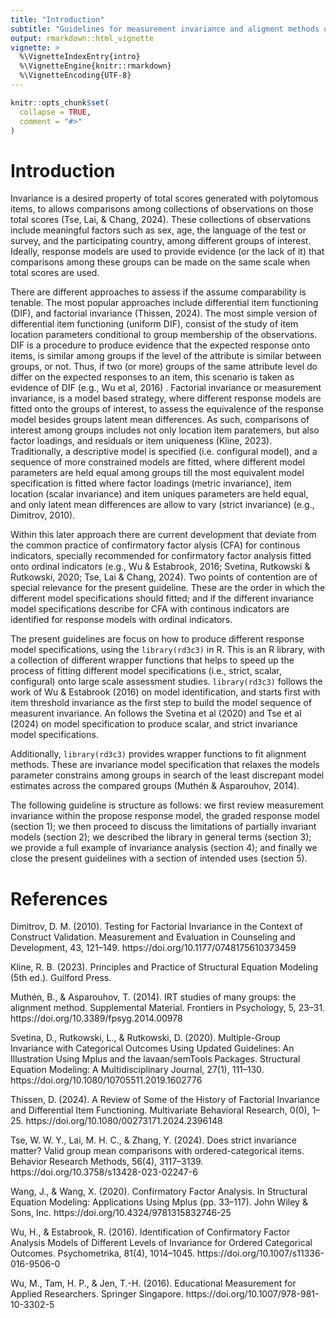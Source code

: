```yaml
---
title: "Introduction"
subtitle: "Guidelines for measurement invariance and aligment methods using `library(rd3c3)`"
output: rmarkdown::html_vignette
vignette: >
  %\VignetteIndexEntry{intro}
  %\VignetteEngine{knitr::rmarkdown}
  %\VignetteEncoding{UTF-8}
---
```


```r
knitr::opts_chunk$set(
  collapse = TRUE,
  comment = "#>"
)
```

# Introduction

Invariance is a desired property of total scores generated with polytomous items, to allows comparisons among collections of observations on those total scores (Tse, Lai, & Chang, 2024). These collections of observations include meaningful factors such as sex, age, the language of the test or survey, and the participating country, among different groups of interest. Ideally, response models are used to provide evidence (or the lack of it) that comparisons among these groups can be made on the same scale when total scores are used.

There are different approaches to assess if the assume comparability is tenable. The most popular approaches include differential item functioning (DIF), and factorial invariance (Thissen, 2024). The most simple version of differential item functioning (uniform DIF), consist of the study of item location parameters conditional to group membership of the observations. DIF is a procedure to produce evidence that the expected response onto items, is similar among groups if the level of the attribute is similar between groups, or not. Thus, if two (or more) groups of the same attribute level do differ on the expected responses to an item, this scenario is taken as evidence of DIF (e.g., Wu et al, 2016) . Factorial invariance or measurement invariance, is a model based strategy, where different response models are fitted onto the groups of interest, to assess the equivalence of the response model besides groups latent mean differences. As such, comparisons of interest among groups includes not only location item paratemers, but also factor loadings, and residuals or item uniqueness (Kline, 2023). Traditionally, a descriptive model is specified (i.e. configural model), and a sequence of more constrained models are fitted, where different model parameters are held equal among groups till the most equivalent model specification is fitted where factor loadings (metric invariance), item location (scalar invariance) and item uniques parameters are held equal, and only latent mean differences are allow to vary (strict invariance) (e.g., Dimitrov, 2010).

Within this later approach there are current development that deviate from the common practice of confirmatory factor alysis (CFA) for continous indicators, specially recommended for confirmatory factor analysis fitted onto ordinal indicators (e.g., Wu & Estabrook, 2016; Svetina, Rutkowski & Rutkowski, 2020; Tse, Lai & Chang, 2024). Two points of contention are of special relevance for the present guideline. These are the order in which the different model specifications should fitted; and if the different invariance model specifications describe for CFA with continous indicators are identified for response models with ordinal indicators.

The present guidelines are focus on how to produce different response model specifications, using the `library(rd3c3)` in R. This is an R library, with a collection of different wrapper functions that helps to speed up the process of fitting different model specifications (i.e., strict, scalar, configural) onto large scale assessment studies. `library(rd3c3)` follows the work of Wu & Estabrook (2016) on model identification, and starts first with item threshold invariance as the first step to build the model sequence of measurent invariance. An follows the Svetina et al (2020) and Tse et al (2024) on model specification to produce scalar, and strict invariance model specifications.

Additionally, `library(rd3c3)` provides wrapper functions to fit alignment methods. These are invariance model specification that relaxes the models parameter constrains among groups in search of the least discrepant model estimates across the compared groups (Muthén & Asparouhov, 2014).

The following guideline is structure as follows: we first review measurement invariance within the propose response model, the graded response model (section 1); we then proceed to discuss the limitations of partially invariant models (section 2); we described the library in general terms (section 3); we provide a full example of invariance analysis (section 4); and finally we close the present guidelines with a section of intended uses (section 5).


# References

Dimitrov, D. M. (2010). Testing for Factorial Invariance in the Context of Construct Validation. Measurement and Evaluation in Counseling and Development, 43, 121–149. https://doi.org/10.1177/0748175610373459

Kline, R. B. (2023). Principles and Practice of Structural Equation Modeling (5th ed.). Guilford Press.

Muthén, B., & Asparouhov, T. (2014). IRT studies of many groups: the alignment method. Supplemental Material. Frontiers in Psychology, 5, 23–31. https://doi.org/10.3389/fpsyg.2014.00978

Svetina, D., Rutkowski, L., & Rutkowski, D. (2020). Multiple-Group Invariance with Categorical Outcomes Using Updated Guidelines: An Illustration Using Mplus and the lavaan/semTools Packages. Structural Equation Modeling: A Multidisciplinary Journal, 27(1), 111–130. https://doi.org/10.1080/10705511.2019.1602776

Thissen, D. (2024). A Review of Some of the History of Factorial Invariance and Differential Item Functioning. Multivariate Behavioral Research, 0(0), 1–25. https://doi.org/10.1080/00273171.2024.2396148

Tse, W. W. Y., Lai, M. H. C., & Zhang, Y. (2024). Does strict invariance matter? Valid group mean comparisons with ordered-categorical items. Behavior Research Methods, 56(4), 3117–3139. https://doi.org/10.3758/s13428-023-02247-6

Wang, J., & Wang, X. (2020). Confirmatory Factor Analysis. In Structural Equation Modeling: Applications Using Mplus (pp. 33–117). John Wiley & Sons, Inc. https://doi.org/10.4324/9781315832746-25

Wu, H., & Estabrook, R. (2016). Identification of Confirmatory Factor Analysis Models of Different Levels of Invariance for Ordered Categorical Outcomes. Psychometrika, 81(4), 1014–1045. https://doi.org/10.1007/s11336-016-9506-0

Wu, M., Tam, H. P., & Jen, T.-H. (2016). Educational Measurement for Applied Researchers. Springer Singapore. https://doi.org/10.1007/978-981-10-3302-5







